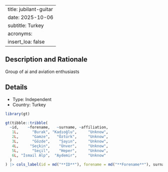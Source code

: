 
---
title: jubilant-guitar
date: 2025-10-06
subtitle: Turkey
acronyms:
  insert_loa: false
---

## Description and Rationale

Group of ai and aviation enthusiasts

## Details

* Type: Independent
* Country: Turkey

```r
library(gt)

gt(tibble::tribble(
  ~id,    ~forename,   ~surname, ~affiliation,
   1L,      "Burak", "Kadıoğlu",     "Unknow",
   2L,      "Gamze",   "Öztürk",     "Unknow",
   3L,      "Gözde",    "Sayın",     "Unknow",
   4L,     "Seçkin",    "Ünver",     "Unknow",
   5L,      "Seçil",    "Heper",     "Unknow",
   6L, "İsmail Alp",  "Aydemir",     "Unknow"
  )
) |> cols_label(id = md("**ID**"), forename = md("**Forename**"), surname ~ md("**Surname**"), affiliation ~ md("**Affiliation**"))
```
